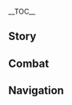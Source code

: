 {{CharacterTabs}}
{{LanguageTabs}}
{{Stub|Check Korean romanization for: ''About Us: Pursuing'', ''About the Anemo Archon'', ''Opening Treasure Chest: II'', ''Opening Treasure Chest: III''.}}

__TOC__
==Story==
{{VO/Story
|character           = Keqing
|language            = ko
|name                = 각청

|vo_01_01_title      = 첫 만남…
|vo_01_01_subtitle   = Hello
|vo_01_01_file       = VO_{language}{character} Hello.ogg
|vo_01_01_tx         = 난 리월 칠성의 「옥형」 각청이라고 해. 변혁의 시대가 다가왔어. 이제 천 년을 이어온 질서가 곧 바뀔 거야. 이 역사적인 순간을 나와 함께 보지 않을래?
|vo_01_01_rm         = Nan Riwol Chilseong-ui "Okhyeong" Gakcheong-irago hae. Byeonhyeok-ui sidaega dagawasseo. Ije cheon nyeoneul ieo'on jilseoga got bwakkwil geoya. I yeoksajeogin sunganeul nawa hamkke boji anneullae?
|vo_01_01_tl         = I am Keqing, "Yuheng" of the Liyue Qixing. The age of change has come. The order that has lasted for a thousand years will soon change. Why don't you watch this historic moment with me?

|vo_02_01_title      = 잡담・지체
|vo_02_01_subtitle   = Chat: Delays
|vo_02_01_file       = VO_{language}{character} Chat - Delays.ogg
|vo_02_01_tx         = 시간을 지체했다간 일을 끝마치지 못할 거야
|vo_02_01_rm         = Siganeul jichehaetdagan ireul kkeutmachiji mothal geoya.
|vo_02_01_tl         = You won't be able to finish the job if you delay the time.

|vo_02_02_title      = 잡담・휴식
|vo_02_02_subtitle   = Chat: Relax
|vo_02_02_file       = VO_{language}{character} Chat - Relax.ogg
|vo_02_02_tx         = 쉬면서 하는 것도 좋지만 긴장을 너무 늦춰선 안 돼
|vo_02_02_rm         = Swimyeonseo haneun geotdo jochiman ginjang'eul neomu neutchwoseon an dwae.
|vo_02_02_tl         = It's good to rest in a while, but you can't relax too much

|vo_02_03_title      = 잡담・기회
|vo_02_03_subtitle   = Chat: Opportunity
|vo_02_03_file       = VO_{language}{character} Chat - Opportunity.ogg
|vo_02_03_tx         = 모험이든 장사든, 방심했다간 기회는 사라져 버려
|vo_02_03_rm         = Moheomideun jangsadeun, bangismhaetdagan gihoeneun sarajyeo beoryeo.
|vo_02_03_tl         = Whether it's an adventure or a business, if you let your guard down, your chances will disappear.

|vo_03_01_title      = 비가 올 때…
|vo_03_01_subtitle   = When It Rains
|vo_03_01_file       = VO_{language}{character} When It Rains.ogg
|vo_03_01_tx         = 비가 많이 오네… 이러다 늦겠어. 그래서 말인데 사람들은 어째서 어제 해야 할 일을 오늘로 미루는 거야?
|vo_03_01_rm         = Biga mani one... ireoda neutgesseo. Geuraeseo marinde saramdeureun eojjaeseo eoje haeya hal ireul oneullo miruneun geoya?
|vo_03_01_tl         = It's raining a lot... I might be late. So why are people putting off what they had to do yesterday until today?

|vo_03_02_title      = 번개가 칠 때…
|vo_03_02_subtitle   = When Thunder Strikes
|vo_03_02_file       = VO_{language}{character} When Thunder Strikes.ogg
|vo_03_02_tx         = 천둥번개가 치는 건 무섭지만 리월항의 낙뢰, 화재 보호 시설은 최고니까 걱정할 필요 없어
|vo_03_02_rm         = Cheondungbeongaega chineun geon museopjiman Riwolhang-ui nakroe, hwajae boho siseoreun choegonikka geokjeonghal piryo eopsseo.
|vo_03_02_tl         = Thunderstorms are scary, but no need to worry since the lightning and fire protection facility in Liyue Harbor are the best.

|vo_03_03_title      = 눈이 올 때…
|vo_03_03_subtitle   = When It Snows
|vo_03_03_file       = VO_{language}{character} When It Snows.ogg
|vo_03_03_tx         = 괜찮아, 계속 앞으로 가자. 이 정도 눈은 아무것도 아니야
|vo_03_03_rm         = Gwaenchana, gyesok apeuro gaja. I jeongdo nuneun amugeotdo aniya.
|vo_03_03_tl         = It's all right, let's keep moving forward. This much snow is nothing.

|vo_03_04_title      = 햇살이 좋을 때…
|vo_03_04_subtitle   = When the Sun Is Out
|vo_03_04_file       = VO_{language}{character} When the Sun Is Out.ogg
|vo_03_04_tx         = 날씨가 정말 좋아. 마침 일도 다 끝나가는데… 쇼핑이나 할까?
|vo_03_04_rm         = Nalssiga jeongmal joa. Machim ildo da kkeutnaganeunde... syoping'ina halkka?
|vo_03_04_tl         = The weather is lovely. I'm almost done with my work... shall we go shopping?

|vo_04_01_title      = 아침 인사…
|vo_04_01_subtitle   = Good Morning
|vo_04_01_file       = VO_{language}{character} Good Morning.ogg
|vo_04_01_tx         = 좋은 아침. 아침 컨디션은 하루의 기분을 결정하니까 피곤하더라도 정신 차리라구!
|vo_04_01_rm         = Joeun achim. Achin keondisyeoneun haru-ui gibuneul gyeoljeonghanikka pigonhadeorago jeongsin chariragu!
|vo_04_01_tl         = Good morning. Morning condition determines the mood of the day, so get a hold of yourself even if you are tired!

|vo_04_02_title      = 점심 인사…
|vo_04_02_subtitle   = Good Afternoon
|vo_04_02_file       = VO_{language}{character} Good Afternoon.ogg
|vo_04_02_tx         = 난 점심에도 쉬지 않아. 하지만 너는 피곤하면 가서 쉬어도 돼. 내가 3분 후에 깨워줄게
|vo_04_02_rm         = Nan jeomsimedo swiji ana. Hajiman neoneun pigonhamyeon gaseo swieodo dwae. Naega sambun hue kkaewojulge.
|vo_04_02_tl         = I don't even rest at lunch. But you can go and rest if you are tired. I'll wake you up in three minutes.

|vo_04_03_title      = 저녁 인사…
|vo_04_03_subtitle   = Good Evening
|vo_04_03_file       = VO_{language}{character} Good Evening.ogg
|vo_04_03_tx         = 어둠이 내리니 등불이 켜지네. 음&mdash;&mdash;오늘도 평온한 하루였어
|vo_04_03_rm         = Eodumi naerini deungburi kyeojine. Eum &mdash; oneuldo pyeong'onhan haruyeosseo.
|vo_04_03_tl         = The lanterns turn on when darkness comes. Well &mdash; today was a peaceful day as well.

|vo_04_04_title      = 굿나잇…
|vo_04_04_subtitle   = Good Night
|vo_04_04_file       = VO_{language}{character} Good Night.ogg
|vo_04_04_tx         = 좋은 꿈 꿔. 나? …음, 아직 해야 할 일이 많아. 다해야 쉴 수 있어
|vo_04_04_rm         = Joeun kkum kkwo Na? ...Eum, ajik haeya hal iri mana. Dahaeya swil su isseo.
|vo_04_04_tl         = Sweet dreams. Me? …Well, there's still a lot of work to be done. I have to do everything to rest.

|vo_05_01_title      = 각청 자신에 대해・이념
|vo_05_01_subtitle   = About {character}: Idealism
|vo_05_01_file       = VO_{language}{character} About {character} - Idealism.ogg
|vo_05_01_tx         = 자신이 옳다고 생각하면 큰소리로 말하고 단호하게 행동해야 해&mdash;&mdash;이건 내가 그동안 관철해 온 인생의 이념이야
|vo_05_01_rm         = Jasini oltago saenggakhamyeon keunsoriro malhago danhohage haengdonghaeya hae &mdash; igeon naega geudong'an gwancheolhae on insaeng-ui inyeomiya.
|vo_05_01_tl         = If you think you're right, you have to speak up and act decisively &mdash; this is the philosophy of life that I've been carrying out.

|vo_05_02_title      = 각청 자신에 대해・본업
|vo_05_02_subtitle   = About {character}: Work
|vo_05_02_file       = VO_{language}{character} About {character} - Work.ogg
|vo_05_02_tx         = 내 본업은 토지와 건설을 관리하는 거야. 리월은 광활하고 물자가 풍부하지만, 합리적인 계획 없이 눈앞의 이익만을 중시한다면 많은 문제가 생길 거야
|vo_05_02_rm         = Nae boneobeun tojiwa geonseoreul gwanrihaneun geoya. Riworeun gwanghwalhago muljaga pungbuhajiman, haprijeogin gyehoek eopssi nunape i'ikmaneul jungsihandamyeon maneun munjega saenggil geoya.
|vo_05_02_tl         = My main job is managing land and construction. Liyue is vast and rich in supplies, but there will be a lot of problems if you only focus on immediate interests without reasonable planning.

|vo_05_03_title      = 각청 자신에 대해・의심
|vo_05_03_subtitle   = About {character}: Skepticism
|vo_05_03_file       = VO_{language}{character} About {character} - Skepticism.ogg
|vo_05_03_tx         = 넌 리월이 천 년을 버틸 수 있던 가장 큰 요인이 뭐라고 생각해?<br />…암왕제군? …난 그렇게 생각하지 않아. 노력으로 살아남은 건 우리 인간들이야. 혼자 저 높은 곳에 있는 그가 밑바닥 사정을 제대로 알기나 하겠어? 웃기는 소리
|vo_05_03_rm         = Neon Riwori cheon nyeoneul beotil su itdeon gajang keun yoini mworago saenggakhae?<br />...Amwangjegun? ...Nan geureoke saenggakhaji ana. Noryeogeuro saranameun geon uri ingandeuriya. Honja jeo nopeun gose itneun geuga mitbadak sajeong'eul jedaero algina haegesseo? Utgineun sori.
|vo_05_03_tl         = What do you think was the biggest factor that made Liyue last a thousand years?<br />...Rex Lapis? ...I don't think like that. It's us humans who survived through our efforts. He's up there alone, would he know what's happening on the ground? How funny.

|vo_05_04_title      = 각청 자신에 대해・반성
|vo_05_04_subtitle   = About {character}: Self-Reflection
|vo_05_04_file       = VO_{language}{character} About {character} - Self-Reflection.ogg
|vo_05_04_tx         = 리월의 각종 업무를 맡아보니 이제야 암왕제군의 노고를 실감할 수 있는 것 같아. 요즘은 골치 아픈 문제가 셀 수 없이 많아서 나도 모르게 「이럴 때 암왕제군께선 어떻게 하셨을까?」라고 생각하게 된다니까? 아마 암왕제군께선 정말로 모든 걸 다 알고 계셨을 거야. 내가 너무 철이 없었지…
|vo_05_04_rm         = Riwol-ui gakjong eopmureul mataboni ijeya Amwangjegun-ui nogoreul silgamhal su itneun geot gata. Yojeumeun golchi apeun munjega sel su eopssi manaseo nado moreuge "Ireol ttaen Amwangjegunkkeseon eotteoke hasyeosseulkka?"rago saenggakhage doendanikka? Ama Amwangjegunkesseon jeongmallo modeun geol da algo gyesyeosseul geoya. Naega neomu cheori eopsseotji...
|vo_05_04_tl         = After undertaking various tasks of Liyue, now I can realize the hard work of Rex Lapis. There are countless troublesome matters these days, that I think "What would Rex Lapis do?" without my knowledge. Maybe Rex Lapis actually knew everything. I was so immature...

|vo_06_01_title      = 우리에 대해・추구
|vo_06_01_subtitle   = About Us: Pursuing
|vo_06_01_file       = VO_{language}{character} About Us - Pursuing.ogg
|vo_06_01_tx         = 나는 네가 맘에 들어. 신을 마주하고도 맹목적으로 신뢰하거나 따르지 않잖아. 그리고 항상 독립적인 사고로 의문을 제기하고, 답을 찾기 위해 끊임없이 노력하지. 쑥스러워하지 마, 그게 올바른 태도니까. 신은 실수하지 않는다고 누가 장담할 수 있겠어?
|vo_06_01_rm         = Naneun nega mame deureo. Sinmyeong'eul majuhagodo maengmokjeogeuro sinroehageona ttareuji anjjana. Geurigo hangsang dokripjeogin sagoro uimuneul jegihago, dabeul chatgi wihae kkeunimeopssi noryeokhaji. Ssukseureowohaji ma, geuge olbareun taedonikka. Sineun silsuhaji anneundago nuga jangdamhal su itgesseo?
|vo_06_01_tl         = I am quite fond of you. You don't blindly trust or follow God. Also, you always question with independent thinking and constantly try to find answers. Don't be shy, that's the right attitude. Who can guarantee that God doesn't make mistakes?

|vo_06_02_title      = 우리에 대해・도전
|vo_06_02_subtitle   = About Us: Trying
|vo_06_02_file       = VO_{language}{character} About Us - Trying.ogg
|vo_06_02_tx         = 별로 어렵지 않아. 해보면 알 수 있을 거야. 해보고도 안되면…? 아니, 넌 한 번도 날 실망시킨 적이 없으니, 난 네가 해낼 수 있을 거라 믿어
|vo_06_02_rm         = Byeollo eoryeopji ana. Haebomyeon al su isseul geoya. Haebogodo andoemyeon...? Ani, neon han beondo nal silmangsiki jeogi eopsseuni, nan nega haenael su isseul geora mideo.
|vo_06_02_tl         = It's not that hard. You'll find out if you try. If it doesn't work even after trying...? No, you've never let me down, so I'm sure you can do it.

|vo_06_03_title      = 우리에 대해・격려
|vo_06_03_subtitle   = About Us: Encouragement
|vo_06_03_file       = VO_{language}{character} About Us - Encouragement.ogg
|vo_06_03_tx         = 옛날엔 내가 너무 순진했지. 암왕제군님과 동등한 위치에 서려고 하다니, 애초에… 내게 그런 자격이 있긴 한 걸까? …어? 음… 네 말이 맞아. 분명 다른 일엔 자신감이 넘치는데 왜 이 일로 고민하고 있는지 모르겠어. 여기서 이렇게 의기소침해 있느니 차라리 더 많은 것을 배워 그를 따라잡기 위해 노력하겠어
|vo_06_03_rm         = Yetnaren naega neomu sunjinhaetji. Amwangjegunnimgwa dongdeunghan wichie seoryeogo hadani, aechoe... naege geureon jagyeogi itgin han geolkka? ...Eo? Eum... ne mari maja. Bunmyeong dareun iren jasingami neomchineunde wae i illo gominhago itneunji moreugesseo. Yeogiseo ireoke uigisochimhae itneuni charari deo maneun geoseul baewo geureul ttarajapgi wihae noryeokhagesseo.
|vo_06_03_tl         = I was too naïve in old times. Trying to be on the same place as Rex Lapis, from the start... am I even qualified for it? ...Huh? Hmm... you're right. I'm sure I'm confident about other things, but I don't know why I'm worried about this. I'd rather learn more and try to catch up with him than being so depressed here.

|vo_07_01_title      = 「신의 눈」에 대해・의심
|vo_07_01_subtitle   = About the Vision: Skepticism
|vo_07_01_file       = VO_{language}{character} About the Vision - Skepticism.ogg
|vo_07_01_tx         = 신에게 인정을 받아야만 「신의 눈」을 가질 수 있다고들 하는데 난 그딴거 필요 없어. 오히려 화가 나. 내가 이룬 성과가 다 신의 힘 때문이라고 폄하 당하는 것 같아. 다 내가 노력해서 이룬 거라구. 신은 아무 상관 없어
|vo_07_01_rm         = Sinege injeong'eul badayaman "Sin-ui Nun"eul gajil su itdagodeul haneunde nan geuttangeo piryo eopsseo. Ohiryeo hwaga na. Naega irun seonggwaga da sin-ui him ttaemunirago pyeomha danghaneun geot gata. Da naega noryeokhaeseo irun georagu. Sineun amu sanggwan eopsseo.
|vo_07_01_tl         = People say that they can get a "Vision" only when acknowleged by God, but I don't need it. I'm actually angry. I think all my achievements are denigrated because of God's power. It's all done by my efforts. God has nothing to do with it.

|vo_07_02_title      = 「신의 눈」에 대해・반성
|vo_07_02_subtitle   = About the Vision: Reflection
|vo_07_02_file       = VO_{language}{character} About the Vision - Reflection.ogg
|vo_07_02_tx         = 암왕제군께선 내 비범한 힘으로 사람들을 이끌길 바라신 거야. 근데 그렇게 기대하지 않아도 난 잘 해낼 수 있다고. 두고 봐, 절대 실망시키지 않을 테니
|vo_07_02_rm         = Amwangjegunkkeseon nae bibeomhan himeuro saramdeureul ikkeulgil barasin geoya. Geunde geureoke gidaehaji anado nan jal haenael su itdago. Dugo bwa, jeoldae silmang sikiji aneul teni.
|vo_07_02_tl         = Rex Lapis wanted me to lead people with my extraordinary powers. But I can do it well even though you don't look forward to it. You'll see, I'll never let you down.

|vo_07_03_title      = 하고 싶은 이야기・제안
|vo_07_03_subtitle   = Something to Share: Initiative
|vo_07_03_file       = VO_{language}{character} Something to Share - Initiative.ogg
|vo_07_03_tx         = 난 「리월 칠성」의 업무 말고도 공익적인 일에도 힘쓰고 있어. 대부분은 반응이 괜찮았는데 「하루에 한 시간씩 더 일하자」라는 제안은 많이들 반대하더라구…. 에휴, 생각이 너무 앞서나갔나, 다음엔 30분씩 더 일하자고 제안해봐야겠어
|vo_07_03_rm         = Nan "Riwol Chilseong"ui eopmu malgodo gong'ikjeogin iredo himsseugo isseo. Daebubuneun baneung'i gwaenchanatneunde "Harue Han Siganssik Deo Ilhaja"raneun jeaneun manideul bandaehadeoragu... Ehyu, saenggagi neomu apseonagatna, daeumeun samsipbunssik deo ilhajago jeanhaebwayagesseo.
|vo_07_03_tl         = I'm working on the public interest as well as the work of the "Liyue Qixing". Most of them have a good reaction, but a lot of people opposed the suggestion that "We Should Work One More Hour a Day"... Phew, I might have been way ahead of myself, I'll suggest that we work another half an hour next time.

|vo_07_04_title      = 하고 싶은 이야기・기념품
|vo_07_04_subtitle   = Something to Share: Souvenir
|vo_07_04_file       = VO_{language}{character} Something to Share - Souvenir.ogg
|vo_07_04_tx         = 암왕제군의 기념품? 내 방이 그런 거로 꽉 차 있을 거라 생각하는 건 아니겠지? 난 이제 어린애가 아냐! 음… 암왕제군님의 조각상을 몇 개 산 건 맞지만 이, 이건 다 자아 성찰용이라구! 숭배나 흠모 같은 게 아냐!
|vo_07_04_rm         = Amwangjegun-ui ginyeompum? Nae bang-i geureon geollo kkwak cha isseul geora saenggakhaneun geon anigetji? Nan ije eorinaega anya! Eum... Amwangjegunnim-ui jogaksang'eul myeot gae san geon matjiman i, igeon da ja'a seongchalyong'iragu! Sungbaena heummo gateun ge anya!
|vo_07_04_tl         = Souvenirs of Rex Lapis? You don't think my room is full of that, do you? I'm not a kid anymore! Well... I have bought a few sculptures of Rex lapis but t, this is for self-reflection purposes! Not worship or admiration!

|vo_07_05_title      = 흥미있는 일…
|vo_07_05_subtitle   = Interesting Things
|vo_07_05_file       = VO_{language}{character} Interesting Things.ogg
|vo_07_05_tx         = 용기가 작은 새를 날아오르게 했다는 몬드의 전설을 들은 적이 있어. 하지만 하늘 높은 곳에 대한 열망이 먼저 있었기에 날고 싶다는 충동과 용기가 있게 된 거 아닐까? 나한텐 리월이 바로 그 하늘이야
|vo_07_05_rm         = Yonggiga jageun saereul naraoreuge haetdaneun Mondeu-ui jeonseoreul deureun jeogi isseo. Hajiman haneul nopeun gose daehan yeolmang-i meonjeo isseotgie nalgo sipdaneun chungdonggwa yonggiga itge doen geo anilkka? Nahanten Riwori baro geu haneuriya.
|vo_07_05_tl         = I've heard of Mondstadt's legend that courage made the little bird fly. But isn't it because there was a desire for a high place in the sky first, that it had the urge and courage to fly? To me, Liyue is the sky.

|vo_08_01_title      = 종려에 대해…
|vo_08_01_subtitle   = About [[Zhongli]]
|vo_08_01_file       = VO_{language}{character} About Zhongli.ogg
|vo_08_01_tx         = 그 「왕생당」의 종려 씨? 박학다식하고 존경할만한 사람이긴 하지만, 사고방식이 너무 암왕제군을 빼닮았어…. 그가 뚜렷한 주관으로 내 곁에서 일해준다면 큰 도움이 될 텐데
|vo_08_01_rm         = Geu "Wangsaengdang"ui Jongryeo ssi? Bakhakdasikhago jongyeonghalmanhan saramigin hajiman, sagobangsigi neomu Amwangjeguneun ppaedalmasseo... Geuga tturyeothan jugwaneuro nae gyeoteseo ilhaejundamyeon keun doumi doel tende.
|vo_08_01_tl         = The Mr. Zhongli from "Wangsheng Funeral Parlor"? He is a knowledgable and respectable person, but his thought course is so similar to Rex Lapis... It would be very helpful if he could work with me under clear supervision.

|vo_08_02_title      = 북두에 대해…
|vo_08_02_subtitle   = About [[Beidou]]
|vo_08_02_file       = VO_{language}{character} About Beidou.ogg
|vo_08_02_tx         = 그 선장은 항상 규칙을 무시해서 골치 아파. 하지만 그녀의 「남십자」 함대는 리월항에 꼭 필요한 존재야. 규칙과 이익 사이를 균형 있게 유지하는 것도 예술이라고 할 수 있지. 다만 율법을 담당하는 「천권」은 꽤 바빠지겠지만 말이야
|vo_08_02_rm         = Geu seonjang'eun hangsang gyuchigeul musihaeseo golchi apa. Hajiman geunyeo-ui "Namsipja" hamdaeneun Riwolhang'e kkok piryohan jonjaeya. Gyuchikwa i'ik saireul gyunhyeong itge yujihaneun geotdo yesurirago hal su itji. Daman yulbeobeul damdanghaneun "Cheongwon"eul kkwae bappajigetjiman mariya.
|vo_08_02_tl         = The captain is always in trouble for ignoring the rules. But her "Crux" fleet is essential to Liyue Harbor. Balancing rules and interests is also an art. However, the "Tianquan", which is in charge of the law, will be quite busy.

|vo_08_03_title      = 응광에 대해・갈등
|vo_08_03_subtitle   = About [[Ningguang]]: Conflict
|vo_08_03_file       = VO_{language}{character} About Ningguang - Conflict.ogg
|vo_08_03_tx         = 그녀와 동료 사이이긴 하지만 성격이 잘 안 맞아. 그녀의 눈에 리월항은 단지 사업장에 불과해. 돈을 버는 일이라면 무엇이든 하지. 그건 너무 원칙 없는 거 아니야? 음… 아니면 그게 그녀의 원칙이려나?
|vo_08_03_rm         = Geunyeowa dongryo sai'igin hajiman seonggyeogi jal an maja. Geunyeoe nune Riwolhang'eun danji saeopjang'e bulgwahae. Doneul beoneun iriramyeon mueosideun haji. Geugeon neomu wonchik eopneun geo aniya? Eum... animyeon geuge geunyeo-ui wonchigiryeona?
|vo_08_03_tl         = She is my colleague, but we don't get along very well. In her eyes, Liyue harbor is just a place of business. I'll do anything to make money. Isn't that so unprincipled? Well... or is that her principle?

|vo_08_04_title      = 응광에 대해・협력
|vo_08_04_subtitle   = About Ningguang: Cooperation
|vo_08_04_file       = VO_{language}{character} About Ningguang - Cooperation.ogg
|vo_08_04_tx         = 암왕제군께서 떠나신 뒤부터 그녀와 통하는 부분이 많아졌어. 예전엔 내가 너무 편파적으로 그녀를 평가했던 것 같아. 그녀와 근본적인 이념은 다르지만, 지금 이 상황에선 그녀와 함께 싸울 수밖에 없겠지
|vo_08_04_rm         = Amwangjegunkkeseo tteonasin dwibuteo geunyeowa tonghaneun bubuni manajyeosseo. Yejonen naega neomu pyeonpajeogeuro geunyeoreul pyeonggahaetdeon geot gata. Geunyeowa geunbonjeogin inyeomeun dareujiman, jigeum i sanghwang'eseon geunyeowa hamkke ssaul subakke eopgetji.
|vo_08_04_tl         = After Rex Lapis left, I became more connected with her. I think I used to be too biased on her. I have a different fundamental ideology from her, but in this situation, I have no choice but to fight with her.

|vo_08_05_title      = 응광에 대해・사소한 일
|vo_08_05_subtitle   = About Ningguang: Trifling Matters
|vo_08_05_file       = VO_{language}{character} About Ningguang - Trifling Matters.ogg
|vo_08_05_tx         = 아무리 그렇다고 해도! 분명 난 3개월 전부터 명성재의 「유리신월」을 예약했는데! 물건을 찾으러 가서야 응광이 두 배 넘는 가격으로 몇 개월 치의 「유리신월」을 전부 사 갔다는 걸 알게 됐어! 역시 그녀랑은 잘 안 맞아!
|vo_08_05_rm         = Amuri geureotdago haedo! Bunmyeong nan samgaewol jeonbuteo myeongseongjae-ui "Yurisinwol"eul yeyakhatneunde! Mulgeoneul chajeuro gaseoya Eunggwang-i du bae neomneun gagyeogeuro myeot gaewol chi-ui "Yurisinwol"eul jeonbu sa gatdaneun geol alge dwaesseo! Yeoksi geunyeorang'enun jal an maja!
|vo_08_05_tl         = No matter how much you say so! I definitely booked Mingxing Jewellery's " Lucent Crescent" three months ago! It was only after I went to pick up the goods that I found out that she had bought all the months worth of "Lucent Crescent" for more than double the price! As expected, I don't get along with her!

|vo_08_06_title      = 신염에 대해…
|vo_08_06_subtitle   = About [[Xinyan]]
|vo_08_06_file       = VO_{language}{character} About Xinyan.ogg
|vo_08_06_tx         = 사실은 나도 그녀의 「로큰롤」을 좋아해. 리월의 전통 음악과 비교했을 때 좀 시끄러운 건 사실이지만, 딱히 상관없잖아? 듣기 좋으면 그만이지. 좋은 건 널리 알려야 한다고
|vo_08_06_rm         = Sasireun nado geunyeo-ui "Rokeunrol"eul joahae. Riwol-ui jeontong eumakgwa bigyohaesseul ttae jom sikkeureoun geon sasirijiman, ttakhi sanggwaneopjana? Deutgi joeumyeon geumaniji. Joeun geon neolli allyeoya handago.
|vo_08_06_tl         = Actually, I like her "Rock 'n Roll", too. It's true that it's a little loud compared to the traditional music of Liyue, but it doesn't really matter, does it? If it sounds good, that's all. We need to spread the good stuff.

|vo_08_07_title      = 백출에 대해…
|vo_08_07_subtitle   = About [[Baizhu]]
|vo_08_07_file       = VO_{language}{character} About Baizhu.ogg
|vo_08_07_tx         = 백출 씨의 의술은 주민 모두가 신뢰하지. 아무리 고치기 어려운 병도 그를 찾아간다면 괜찮아질 거야. 그에 관한 이상한 소문들…? 다른 건 모르겠지만, 확실한 건 그가 처방하는 약은 아이들뿐만 아니라… 나한테도 쓸 정도라는 거야
|vo_08_07_rm         = Baekchul ssi-ui uisureun jumin moduga sinroehaji. Amuri gochigi eoryeoun byeongdo geureul chajagandamyeon gwaenchanajil geoya. Geue gwanhan isanghan somundeul...? Dareun geon moreugetjiman, hwaksilhan geon geuga cheobanghaneun yageun aideulppunman anira... nahantedo sseul jeongdoraneun geoya.
|vo_08_07_tl         = Every resident trusts Mr. Baizhu's art of medicine. Even the most difficult disease to cure will be fine if you visit him. Strange rumors about him...? I don't know about anything else, but I'm sure the drugs he's prescribing are bitter not just for children, but... also to me.

|vo_08_08_title      = 향릉에 대해…
|vo_08_08_subtitle   = About [[Xiangling]]
|vo_08_08_file       = VO_{language}{character} About Xiangling.ogg
|vo_08_08_tx         = 「만민당」의 그 젊은 요리사? 그녀가 재능이 있다는 건 인정하지만 아직 너무 불안정해. 한번은 그녀에게 연회 요리를 맡기려고 했는데, 도마뱀이랑 슬라임으로 만든 그녀의 요리를 먹어보고 나서… 없던 일로 하기로 했어
|vo_08_08_rm         = "Manmindang"ui geu jeolmeun yorisa? Geunyeoga jaeneung-i itdaneun geon injeonghajiman ajik neomu buranjeonghae. Hanbeoneun geunyeoege yeonhoe yorireul matgiryeogo haetneunde, domabaemirang seullaimeuro mandeun geunyeo-ui yorireul meogeobogo naseo... eopdeon illo hagirohaesseo.
|vo_08_08_tl         = The young chef at "Wanmin Restaurant"? I admit she's talented, but she's still too unstable. Once I tried to leave her with a banquet dish, but after I tried her dish made of lizards and slime... I've decided to pretend it never happened.

|vo_08_09_title      = 행추에 대해…
|vo_08_09_subtitle   = About [[Xingqiu]]
|vo_08_09_file       = VO_{language}{character} About Xingqiu.ogg
|vo_08_09_tx         = 그에 대해 들은 적 있어. 명망 높은 집안 출신이지만 가문의 사업보단 밖에서 협행을 행하는 걸 좋아한다던데. 가문의 규율을 내팽개치고 자신이 옳다고 생각하는 일을 끝까지 고수하는 것. 이런 패기는 아무한테나 있는 게 아니거든. 그래서 난 그가 맘에 들어
|vo_08_09_rm         = Geue daehae deureun jeokisseo. Myeongmang nopeun jiban chulsinijiman gamun-ui saeopbodan bakkeseo hyeophaeng'eul haenghaneun geol joahadeonde. Gamun-ui gyuyureun naepaenggaechigo jasini oltago saenggakhaneun ireul kkeutkkaji gosuhaneun geot. Ireon paegineun amuhantena itneun ge anigeodeun. Geuraeseo nan geuga mame deureo.
|vo_08_09_tl         = I've heard of him. He's from a prestigious family, but he likes to engage in company outside rather than in his family's business. Abandoning family discipline and sticking to what you think is right. Not everyone has this kind of spirit. So I like him.

|vo_08_10_title      = 소에 대해…
|vo_08_10_subtitle   = About [[Xiao]]
|vo_08_10_file       = VO_{language}{character} About Xiao.ogg
|vo_08_10_tx         = 인간의 시대가 왔으니 그 젊은 선인도 이제 그만 막중한 부담을 덜어내도 되지 않을까? 인간은 더 이상 그런 보살핌이 필요하지 않아. 어떤 난제든 우리 스스로 해결할 수 있으니까
|vo_08_10_rm         = Ingane sidaega wasseuni geu jeolmeun seonindo ije geuman makjunghan budameul deoreonaedo doeji aneulkka? Inganeun deo isang geureon bosalpimi piryohaji ana. Eotteon nanjedeun uri seuseuro haegyeolhal su isseunikka.
|vo_08_10_tl         = Now that the era of human beings has come, shouldn't the young Adeptus be able to ease his heavy burden now? Humans don't need such care anymore. We can solve any difficulty ourselves.

|vo_08_11_title      = 감우에 대해・의심
|vo_08_11_subtitle   = About [[Ganyu]]: Skepticism
|vo_08_11_file       = VO_{language}{character} About Ganyu - Skepticism.ogg
|vo_08_11_tx         = 그때 암왕제군께서 무슨 일을 하셨길래 감우가 그토록 충성을 다하게 됐는진 모르겠지만, 주관이 없는 것도 꼭 나쁜 것만은 아니지&mdash;&mdash;마음 속으론 불만이 있더라도 항상 내가 하라는 대로 따라주거든. 비서로선 최고야
|vo_08_11_rm         = Geuttae Amwangjegunkkeseo museun ireul hasyeotgillae Gamuga geutorok chungseong'eul dahage dwaetneunjin moreugetjiman, jugwani eopneun geotdo kkok nappeun geotmaneun aniji &mdash; maeum sogeuron bulmani itdeorado hangsang naega haraneun daero ttarajugeodeun. Biseoroseon choegoya.
|vo_08_11_tl         = I don't know what Rex Lapis did then as to why Ganyu is so loyal to him, but not having supervision isn't always a bad thing &mdash; even if she has a complaint in her mind, she always follows what I tell her to do. She's the best secretary.

|vo_08_12_title      = 감우에 대해・반성
|vo_08_12_subtitle   = About Ganyu: Reflection
|vo_08_12_file       = VO_{language}{character} About Ganyu - Reflection.ogg
|vo_08_12_tx         = 그녀는 리월에서 암왕제군님에 대해 가장 잘 아는 사람일 거야. 그래서 요즘 결정하기 곤란한 일을 처리할 때면 그녀에게 의견을 묻곤 해. 휴, 예전에 그녀 앞에서 암왕제군을 안 좋게 얘기한 적이 많아서 낯뜨겁긴 하지만, 다행히 그녀는 별로 개의치 않는 것 같아…
|vo_08_12_rm         = Geunyeoneun Riworeseo Amwangjegunnime daehae gajang jal aneun saramil geoya. Geuraeseo yojeum gyeoljeonghagi gonranhan ireul cheorihan ttaemyeon geunyeoege uigyeoneul mutgon hae. Hyu, yejone geunyeo apeseo Amwangjeguneul an joke yaegihan jeogi manaseo nat'tteugeopgin hajiman, dahanghi geunyeoneun byeollo gaeuichi anneun geot gata...
|vo_08_12_tl         = She is probably the person who knows best about Rex Lapis in Liyue. So these days, I ask her for her opinion when I deal with things that are hard to decide. Sigh, I have spoken of Rex Lapis badly in front of her some time ago, so I feel embarrassed, but thankfully, it seems like she doesn't care too much about it...

|vo_08_13_title      = 운근에 대해…
|vo_08_13_subtitle   = About [[Yun Jin]]
|vo_08_13_file       = VO_{language}{character} About Yun Jin.ogg
|vo_08_13_tx         = 화유다관 앞에 사람들이 몰려있다면 그건 운근이 공연을 하고 있다는 뜻이야. 많은 상인들이 운근을 위해서라면 찻집을 통째로라도 사겠다고 할 정도라니까
|vo_08_13_rm         = Hwayudagwan ape saramdeuri mollyeoitdamyeon geugeon Ungeuni gong'yeoneul hago itdaneul tteusiya. Maneun sang'indeuri Ungeuneul wihaeseoramyeon chatjibeul tongjjaerorado sagetdago hal jeongdoranikka.
|vo_08_13_tl         = If there is a crowd in front of the Heyu Tea House, that means Yun Jin is performing. A lot of merchants say they'd buy a whole teahouse for Yun Jin.

|vo_08_14_title      = 바람의 신에 대해…
|vo_08_14_subtitle   = About the [[Venti|Anemo Archon]]
|vo_08_14_file       = VO_{language}{character} About Venti.ogg
|vo_08_14_tx         = 암왕제군께서 떠나신 뒤, 난 줄곧 리월의 방향성에 대해 생각해왔어. 암왕제군님의 이전 행보뿐만 아니라 다른 신들이 어떻게 다스리는지도 연구해봤어. 근데 몬드가 참 당혹스럽단 말이야…. 바람의 신의 방식으로 몬드가 오래갈 수 있을까?
|vo_08_14_rm         = Amwangjegunkkeseo tteonasin dwi, nan julgot Riwol-ui banghyangseong'e daehae saenggakhaewasseo. Amwangjegunim-ui ijeon haengboppunman anira daren sinmyeongdeuri eotteotge daseurineunjido yeonguhaebwasseo. Geunde Mondeuga cham danghokseureopdamn mariya... Baram-ui Sincheoreom haeseo Mondeuga orae gal su isseulkka?
|vo_08_14_tl         = After Rex Lapis left, I kept thinking of how Liyue should go forward. I studied how Rex Lapis did in old times, and how other Gods ruled their nations. But I'm really confused about Mondstadt... If they keep up with what the Anemo Archon does, can Mondstadt last long?

|vo_08_15_title      = 연비에 대해…
|vo_08_15_subtitle   = About [[Yanfei]]
|vo_08_15_file       = VO_{language}{character} About Yanfei.ogg
|vo_08_15_tx         = 법은 과거의 「옳은 일」들을 요약한 거지만, 시대마다 다르게 작용돼서 지속적인 개선이 필요하다고 생각해. 리월은 곧 격변을 맞이하게 될 텐데, 법에 대해 잘 아는 인재는 아주 드물지. 연비 씨가 내 조수가 되어준다면, 복잡한 문제도 다 쉽게 해결될 거야
|vo_08_15_rm         = Beobeun gwageo-ui "Oreun Il"deureul yoyakhan geojiman, sidaemada dareuge jagyongdwaeseo jisokjeogin gaeseoni piryohadago saenggakhae. Riworeun got gyeokbyeoneul majihage doel tende, beobe daehae jal aneun injaeneun aju duemulji. Yeonbi ssiga nae josuga doe'eojundamyeon, bokjaphan munjedo da swipge haegyeoldoel geoya.
|vo_08_15_tl         = The law summarizes the "Right Things" of the past, but I think it needs to be improved continuously because it works differently from time to time. Liyue is about to face upheaval, and very few people know the law. If Ms. Yanfei becomes my assistant, all the complications will be solved easily.

|vo_08_16_title      = 야란에 대해…
|vo_08_16_subtitle   = About [[Yelan]]
|vo_08_16_friendship = 4
|vo_08_16_file       = VO_{language}{character} About Yelan.ogg
|vo_08_16_tx         = 과거 야란 씨의 선조는 칠성을 위해 일했어. 우리 할아버지도 야란 씨 가문과 학술적 협력을 한 적이 있지. 전반적으로 보면 일 처리가 깔끔하고 믿음직한 사람이야. 항상 총무부에 중요한 정보를 제공하기도 해. 야란 씨가 그런 정보를 어디서 얻었는지는 나도 잘 모르지만
|vo_08_16_rm         = Gwageo Yaran ssi-ui seonjoneun Chilseong'eul wihae ilhaesseo. Uri harabeojido Yaran ssi gamungwa haksuljeok hyeoprueogeul han jeogi itji. Jeonbanjeogeuro bomyeon il cheoria kkalkkeumhago mideumjikhan saramiya. Hangsang chongmubue jung'yohan jeongboreul jegonghagido hae. Yaran ssiga geureon jeongboreul eodiseo eodeotneunjineun nado jal moreujiman.
|vo_08_16_tl         = In the past, Yelan's ancestors worked for the Qixing. My grandfather once collaborated with Yelan's family. Overall, she is a clean and reliable person. She always provides important information to the Ministry of Civil Affairs. I don't know where Ms. Yelan got that information from, though.

|vo_09_01_title      = 각청에 대해 알기・첫 번째
|vo_09_01_subtitle   = More About {character}: I
|vo_09_01_file       = VO_{language}{character} More About {character} - 01.ogg
|vo_09_01_tx         = 나에 대해 알고 싶어? 좋아, 그럼 먼저 「옥형」의 업무 원칙을 소개해줄게. 이 백 가지 원칙을 숙지하고 나면 내가 추구하는 게 뭔지 확실히 알 수 있을 거야!
|vo_09_01_rm         = Nae daehae algo sipeo? Joa, geureom meonjeo "Okhyeong"ui eopmu wonchigeul sogaehaejulge. I baek gaji wonchigeul sukjihago namyeon naega chuguhaneun ge mwonji hwaksilhi al su isseul geoya!
|vo_09_01_tl         = You want to know about me? All right, let me first introduce the business principle of "Yuheng." Once you've mastered these hundred principles, you'll know for sure what I'm after!

|vo_09_02_title      = 각청에 대해 알기・두 번째
|vo_09_02_subtitle   = More About {character}: II
|vo_09_02_file       = VO_{language}{character} More About {character} - 02.ogg
|vo_09_02_tx         = 세상 모든 것들은 서로 연결돼있고 독립적으로 존재할 수 없어. 한 가지 일에 발목 잡힌다면 그것과 연관된 많은 일을 그르치게 되지. 그래서 「오늘 할 일은 오늘 끝내자」라는 말이 있는 거야. 내 성격이 급해서가 아니라 원래 일이라는 건 미루면 안 돼
|vo_09_02_rm         = Sesang modeun geotdeureun seoro yeongyeoldwaeitgo dokripjeogeuro jonjaehal su eopsseo. Han gaji ire balmok japhindamyeon geugeotgwa yeongwandoen maneun ireul geureuchige doeji. Geuraeseo "Oneul hal ireun oneul kkeutnaeja"raneun mari itneun geoya. Nae seonggyeogi geuphaeseoga anira wonrae iriraneun geon mirumyeon an dwae.
|vo_09_02_tl         = Everything in the world is interconnected and cannot exist independently. If you're caught up in one thing, you'll mess up a lot of things related to it. That's why there's a saying, "Let's finish today's work." It's not because I'm in a hurry, work cannot be put off.

|vo_09_03_title      = 각청에 대해 알기・세 번째
|vo_09_03_subtitle   = More About {character}: III
|vo_09_03_file       = VO_{language}{character} More About {character} - 03.ogg
|vo_09_03_tx         = 내 앞에서 너무 예의 차릴 필요 없어. 「옥형」은 그저 명색일 뿐이야. 네가 내 신분 때문에 하고 싶은 말을 담아두지 않았으면 좋겠어&mdash;&mdash;직설적인 게 네 가장 큰 매력이거든
|vo_09_03_rm         = Nae apeseo neomu yeui charil piryo eopsseo. "Okhyeong"eun geujeo myeongsaegil ppuniya. Nega nae sinbun ttaemune hago sipeun mareul damaduji annasseumyeon jokesseo &mdash; jikseoljeogin ge ne gajang keun maeryeogigeodeun.
|vo_09_03_tl         = You don't have to be too polite in front of me. "Yuheng" is just a name. I don't want you to keep from saying what you want to say because of my status &mdash; because being direct is your biggest charm.

|vo_09_04_title      = 각청에 대해 알기・네 번째
|vo_09_04_subtitle   = More About {character}: IV
|vo_09_04_file       = VO_{language}{character} More About {character} - 04.ogg
|vo_09_04_tx         = 너랑 함께 모험한 지도 꽤 오래됐네. 갈수록 네가 바로 내 이상 속의 사람이란 생각이 들어&mdash;&mdash;어? 뭘 그렇게 놀래? 내 이상 속의 리월을 만들기 위해선 네가 꼭 필요하다구
|vo_09_04_rm         = Neorang hamkke moheomhan jido kkwae oraedwaetne. Galsurok nega baro nae isang soge saramiran saenggagi deureo &mdash; Eo? Mwol geureoke nollae? Nae isang soge Riworeul mandeulgi wihaeseon nega kkok piryohadagu.
|vo_09_04_tl         = It's been a while since I adventured with you. I'm starting to think that you're the one in my ideal &mdash; Huh? Ware you so surprised about? I need you to build the Liyue of my ideals.

|vo_09_05_title      = 각청에 대해 알기・다섯 번째
|vo_09_05_subtitle   = More About {character}: V
|vo_09_05_file       = VO_{language}{character} More About {character} - 05.ogg
|vo_09_05_tx         = 「암왕제군의 땅에 인간의 흔적을 남기는 것」, 쉽진 않겠지만 새로운 리월이 만들어지면 꼭 보러 오겠다고 약속해&mdash;&mdash;내가 길을 안내할 테니. 네게 이곳의 변화를 직접 보여주는 것만이 네가 나에게 베푼 친절과 응원에 보답이라고 생각하거든
|vo_09_05_rm         = "Amwangjegun-ui Ttang'e Ingan-ui Heunjeogeul Namgineun Geot", swipjin anketjiman saeroun Riwori mandeureojimyeon kkok boreo ogetdago yaksokhae &mdash; naega gireul annaehal teni. Nege igose byeonhwareul jikjeopboyeojuneun geotmani nega naege bepun chinjeolgwa eung'wone bodabirado saenggakhageodeun.
|vo_09_05_tl         = "Leaving Human's Traces in Rex Lapis's Land", it won't be easy, but when the new Liyue is made, promise me you'll come and see it &mdash; I'll lead the way. I think it's only in return for your kindness and support to show you the changes here.

|vo_10_01_title      = 각청의 취미…
|vo_10_01_subtitle   = {character}'s Hobbies
|vo_10_01_file       = VO_{language}{character} Hobbies.ogg
|vo_10_01_tx         = 이 다양한 스타일과 재질을 봐. 선택지가 이렇게 많다니…. 이게 바로 「돈 쓰는」 맛이지! 정말 참을 수 없다니까~
|vo_10_01_rm         = I dayanghan seutailgwa jaejireul bwa. Seontaekjiga ireoke mantani... Ige baro "Don Sseuneun" masiji! Jeongmal chameul su eopdanikka~
|vo_10_01_tl         = Look at the variety of styles and materials. There are so many options... This is the taste of "Spending Money! I can't stop from doing it~

|vo_10_02_title      = 각청의 고민…
|vo_10_02_subtitle   = {character}'s Troubles
|vo_10_02_file       = VO_{language}{character} Troubles.ogg
|vo_10_02_tx         = 리월 사람들의 생활 수준이 점점 좋아지고 있긴 하지만, 현실에 안주하고 놀고먹으려는 사람들도 점점 많아지고 있어. 휴, 「리월 칠성」이 게으른 사람들을 먹여 살리려고 복지에 힘쓰는 건 아닌데
|vo_10_02_rm         = Riwol saramdeul-ui saenghwal sujuni jeomjeom joajigo itgin hajiman, hyeonsire anjuhago nolgomeogeuryeoneun saramdeuldo jeomjeom manajigo issoe. Hyu, "Riwol Chilseong"i ge'eureun saramdeureul meogyeo salliryeogo bokjie himsseuneun geon aninde.
|vo_10_02_tl         = Although the standard of living of the people of Liyue is getting better, there are more and more people who want to be complacent and play and eat. Phew, the "Liyue Qixing" doesn't work on welfare to feed the lazy.

|vo_10_03_title      = 좋아하는 음식…
|vo_10_03_subtitle   = Favorite Food
|vo_10_03_file       = VO_{language}{character} Favorite Food.ogg
|vo_10_03_tx         = 음식에 별로 욕심이 많은 것도 아닌데, 황금 새우볼만은… 잊을 수가 없어. 하나만 먹어도 미각을 만족시키고 몸에 쌓인 스트레스가 다 풀린다니까
|vo_10_03_rm         = Eumsige byeollo yoksimi maneun geotdo aninde, hwanggeun saeubolmaneun... ijeul suga eopsseo. Hanaman meogeodo migageul manjoksikigo mome ssain seuteureseuga da pullindanikka.
|vo_10_03_tl         = I'm not that greedy about food, but Golden Shrimp balls... I can't forget it. Eating just one of it will satisfy my taste buds and relieve all my stress.

|vo_10_04_title      = 싫어하는 음식…
|vo_10_04_subtitle   = Least Favorite Food
|vo_10_04_file       = VO_{language}{character} Least Favorite Food.ogg
|vo_10_04_tx         = 모든 음식엔 이상적인 맛이란 게 있는 거야. 왜 다른 방법으로 시도를 하는 건지 이해가 안 돼. 예를 들어 짠맛이 나는 행인두부, 달콤한 연밥 계란찜 같은 거 있잖아…. 그건 음식을 낭비하는 거라구!
|vo_10_04_rm         = Modeun eumsigen isangjeogin masiran ge itneun geoya. Wae dareun bangbeobeuro sidoreul haneun geonji ihaega an dwae. Yereul deureo jjanmasi naneun haeng'indubu, dalkomhan yeonbap gyeranjjim gateun geo itjana... Geugeon eumsigeul nangbihaneun georagu!
|vo_10_04_tl         = Every food has an ideal taste. I don't understand why people try in a different way. For example, salty Almond Tofu, sweet Lotus Seed and Bird Egg Soup... It's a waste of food!

<!-- Receiving a Gift -->
|vo_11_01_title      = 선물 획득・첫 번째
|vo_11_01_subtitle   = Receiving a Gift: I
|vo_11_01_file       = VO_{language}{character} Receiving a Gift - 01.ogg
|vo_11_01_tx         = 좋아, 내 취향이랑 딱 맞아
|vo_11_01_rm         = Joa, nae chwihyang'irang ttak maja.
|vo_11_01_tl         = Good, it's just my taste.

|vo_11_02_title      = 선물 획득・두 번째
|vo_11_02_subtitle   = Receiving a Gift: II
|vo_11_02_file       = VO_{language}{character} Receiving a Gift - 02.ogg
|vo_11_02_tx         = 맛은 평범하지만, 네 노력은 인정해 줄게
|vo_11_02_rm         = Maseun pyeongbeomhajiman, ne noryeogeun injeonghae julge.
|vo_11_02_tl         = The taste is ordinary, but I'll acknowledge your hard work.

|vo_11_03_title      = 선물 획득・세 번째
|vo_11_03_subtitle   = Receiving a Gift: III
|vo_11_03_file       = VO_{language}{character} Receiving a Gift - 03.ogg
|vo_11_03_tx         = 생각했던 맛이랑 좀 다르네…
|vo_11_03_rm         = Saenggakhaetdeon masirang jom dareune...
|vo_11_03_tl         = The taste is different compared to what I initially thought...

|vo_12_01_title      = 생일…
|vo_12_01_subtitle   = Birthday
|vo_12_01_file       = VO_{language}{character} Birthday.ogg
|vo_12_01_tx         = 생일 축하해! 널 위해 특별한 선물을 준비했어. 이건 평범한 등불이 아니야. 약간의 번개 원소의 힘만 있다면 오랫동안 빛을 밝혀주지. 빛이 필요할 땐 이걸 써!
|vo_12_01_rm         = Saeng'il chukhahae! Neol wihae teukbyeolhan seonmureul junbihaesseo. Igeon pyeongbeomhan deungburi aniya. Yakgane beongae wonso-ui himman itdamyeon oraetdongan bicheul balkyeojuji. Bichi piryohal ttaen igeol sseo!
|vo_12_01_tl         = Happy birthday! I prepared a special gift for you. This is not a normal lamp. With a little power of Electro, it will light up for a long time. Use this when you need light!

|vo_13_01_title      = 돌파의 느낌・기
|vo_13_01_subtitle   = Feelings About Ascension: Intro
|vo_13_01_file       = VO_{language}{character} Feelings About Ascension -  01.ogg
|vo_13_01_tx         = 바라는 바를 이루려면 부지런히 노력해야 해
|vo_13_01_rm         = Baraneun bareul iruryeomyeon bujireonhi noryeokhaeya hae.
|vo_13_01_tl         = You have to work hard to achieve what you want.

|vo_13_02_title      = 돌파의 느낌・승
|vo_13_02_subtitle   = Feelings About Ascension: Building Up
|vo_13_02_file       = VO_{language}{character} Feelings About Ascension -  02.ogg
|vo_13_02_tx         = 좋아, 임기응변이 필요할 때의 선택지가 하나 더 생겼어
|vo_13_02_rm         = Joa, imgieungbyeoni piryohal ttae-ui seontaekjiga hana deo saenggyeosseo.
|vo_13_02_tl         = All right, there's one more option when I need to improvise.

|vo_13_03_title      = 돌파의 느낌・전
|vo_13_03_subtitle   = Feelings About Ascension: Climax
|vo_13_03_file       = VO_{language}{character} Feelings About Ascension -  03.ogg
|vo_13_03_tx         = 「어제의 노력은 내일의 힘이 된다」. 이 모든 게 너와 함께 거둔 성과야
|vo_13_03_rm         = "Eoje-ui noryeogeun naeil-ui himi doenda". I modeun ge neowa hamkke geodun seonggwaya.
|vo_13_03_tl         = "Yesterday's effort is tomorrow's strength". All of this is an achievement I got with you.

|vo_13_04_title      = 돌파의 느낌・결
|vo_13_04_subtitle   = Feelings About Ascension: Conclusion
|vo_13_04_file       = VO_{language}{character} Feelings About Ascension -  04.ogg
|vo_13_04_tx         = 너와의 동행을 통해 많은 걸 배웠어. 내 이상을 이루는 그날이 왔을 때도… 너는, 내 옆에 있을까?
|vo_13_04_rm         = Noewa-ui donghaeng'eul tonghae maneul geol baewosseo. Nae isang'eul iruneun geunari wasseul ttaedo... neoneun, nae yeope isseulkka?
|vo_13_04_tl         = I learned a lot from your company. Even when the day comes when I achieve my ideal... Will you be with me?
}}

==Combat==
{{Combat VO
|character           = Keqing
|language            = ko

|skill_1_tx          = 가자!
|skill_1_tl          = Let's go!
|skill_1_rm          = Gaja!
|skill_2_tx          = 검과 같이 빠른 그림자!
|skill_2_tl          = Shadow as fast as sword!
|skill_2_rm          = Geomgwa gachi ppareun geurimja!
|skill_3_tx          = 눈 깜박이지 말라고
|skill_3_tl          = Don't blink an eye.
|skill_3_rm          = Nun kkambagiji mallago.
|skill_4_tx          = ''(Recast)'' 하앗——!
|skill_4_tl          = Haat&mdash;!
|skill_4_rm          = Haat&mdash;!
|skill_5_tx          = ''(Recast)'' 흣!
|skill_5_tl          = Heut!
|skill_5_rm          = Heut!
|skill_6_tx          = ''(Recast)'' 하!
|skill_6_tl          = Ha!
|skill_6_rm          = Ha!

|burst_1_tx          = 숨을 곳은 없어!
|burst_1_tl          = No place to hide!
|burst_1_rm          = Sumeul goseun eopsseo!
|burst_2_tx          = 나와라, 검의 그림자——
|burst_2_tl          = Show, shadow of the sword&mdash;
|burst_2_rm          = Nawara, geom-ui geurimja&mdash;
|burst_3_tx          = 모든 혼란을 베어버리겠다!
|burst_3_tl          = Shall cut off all chaos!
|burst_3_rm          = Modeun honraneul be'eobeorigetda!

|sprint-s_1_file     = Sprint Start 01,Sprint Start 02,Sprint Start 03

|glider_1_file       = Deploying Wind Glider 01,Deploying Wind Glider 02,Deploying Wind Glider 03

|chest_1_tx          = 노력한 만큼 보상을 얻는 법이지
|chest_1_tl          = The hard work pays off.
|chest_1_rm          = <!--Noryeokhan mankeum borameul eotneun beobiji.-->
|chest_2_tx          = 꽤 괜찮은 보물이네
|chest_2_tl          = It's such a fine present.
|chest_2_rm          = Jeongmal gwaenchaneun bomuriya.
|chest_3_tx          = 수납 완료. 다시 출발하자
|chest_3_tl          = Collected. Let's go again.
|chest_3_rm          = Sunap wanryo, geureom dasi chulbalhaja.

|low-hp_1_tx         = 일 보 후퇴…
|low-hp_1_tl         = One step backwards...
|low-hp_1_rm         = Il bo hutoe...
|low-hp_2_tx         = 너무 얕봤군
|low-hp_2_tl         = I underestimated.
|low-hp_2_rm         = Neomu yatbwatgun.
|low-hp_3_tx         = 전략을 바꿔야겠어
|low-hp_3_tl         = Should change the strategy.
|low-hp_3_rm         = Jeonryageul bakkwoyagesseo.

|ally-low-hp_1_tx    = 내가 할 테니 일단 물러서!
|ally-low-hp_1_tl    = I'll do it, step aside first!
|ally-low-hp_1_rm    = Naega hal teni ildan mulleoseo!
|ally-low-hp_2_tx    = 조심해!
|ally-low-hp_2_tl    = Be careful!
|ally-low-hp_2_rm    = Josimhae!

|fallen_1_tx         = 타이밍이… 잘못 됐어
|fallen_1_tl         = The timing... was wrong.
|fallen_1_rm         = Taiming-i... jalmot dwaesseo.
|fallen_2_tx         = 인정 못 해…
|fallen_2_tl         = I can't acknowledge it...
|fallen_2_rm         = Injeong mot hae...
|fallen_3_tx         = 기대를… 저버리다니
|fallen_3_tl         = Letting... you down.
|fallen_3_rm         = Gidaereul... jeobeoridani.

|hit-l_1_tx          = 윽… 젠장
|hit-l_1_tl          = Ugh... damn it.
|hit-l_1_rm          = Euk... jenjang.
|hit-l_2_tx          = 이깟 상처쯤이야
|hit-l_2_tl          = It's nothing.
|hit-l_2_rm          = Ikkat sangcheojjeumiya.
|hit-l_3_file        = Light Hit Taken 03,Light Hit Taken 04,Light Hit Taken 05,Light Hit Taken 06

|hit-h_1_file        = Heavy Hit Taken 02
|hit-h_1_tx          = 우연히 맞은 거뿐이야…
|hit-h_1_tl          = It's just a coincidental hit...
|hit-h_1_rm          = Uyeonhi majeun geoppuniya...
|hit-h_2_file        = Heavy Hit Taken 01,Heavy Hit Taken 03,Heavy Hit Taken 04,Heavy Hit Taken 05,Heavy Hit Taken 06

|join_1_tx           = 가자, 시간이 촉박해
|join_1_tl           = Let's go, time is running out.
|join_1_rm           = Gaja, sigani chokbakhae.
|join_2_tx           = 돌발 상황인가?
|join_2_tl           = Is it an unexpected situation?
|join_2_rm           = Dolbal sanghwang'inga?
|join_3_tx           = 속전속결
|join_3_tl           = Quick decisions.
|join_3_rm           = Sokjeonsokgyeol.

|idle_1_file         = Standby 01

|atk-l_1_file        = Light Attack 01,Light Attack 02,Light Attack 03,Light Attack 04,Light Attack 05,Light Attack 06,Light Attack 07

|atk-m_1_file        = Mid Attack 01,Mid Attack 02,Mid Attack 03

|atk-h_1_file        = Heavy Attack 03

|climb_1_file        = Climbing 01,Climbing 02,Climbing 03,Climbing 04,Climbing 05

|climb-b_1_file      = Climbing Breath 01,Climbing Breath 02,Climbing Breath 03

|jump_1_file         = Jumping 01,Jumping 02,Jumping 03,Jumping 04,Jumping 05
}}
<!--
Copy paste the following line in any section that does not have any voice files, change the X for the section's title:
'''Keqing does not feature any X Voice-Overs'''
-->

==Navigation==
{{Character Navbox|type=playable|link type=vo-ko}}